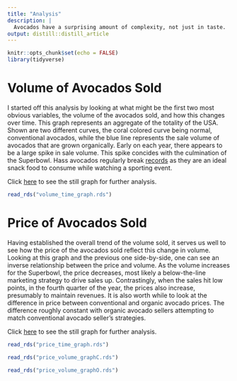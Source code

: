 ```yaml
---
title: "Analysis"
description: |
  Avocados have a surprising amount of complexity, not just in taste.
output: distill::distill_article
---
```


```r
knitr::opts_chunk$set(echo = FALSE)
library(tidyverse)
```
# Volume of Avocados Sold
I started off this analysis by looking at what might be the first two most obvious variables, the volume of the avocados sold, and how this changes over time. This graph represents an aggregate of the totality of the USA. Shown are two different curves, the coral colored curve being normal, conventional avocados, while the blue line represents the sale volume of avocados that are grown organically. Early on each year, there appears to be a large spike in sale volume. This spike concides with the culmination of the Superbowl. Hass avocados regularly break [records](https://www.vice.com/en/article/v74b93/the-real-winner-of-the-super-bowl-is-the-avocado-industry) as they are an ideal snack food to consume while watching a sporting event.

Click [here](https://raw.githubusercontent.com/StefanA-C/final_project_website/main/Volume_time_image.png) to see the still graph for further analysis.

```r
read_rds("volume_time_graph.rds")
```
# Price of Avocados Sold
Having established the overall trend of the volume sold, it serves us well to see how the price of the avocados sold reflect this change in volume. Looking at this graph and the previous one side-by-side, one can see an inverse relationship between the price and volume. As the volume increases for the Superbowl, the price decreases, most likely a below-the-line marketing strategy to drive sales up. Contrastingly, when the sales hit low points, in the fourth quarter of the year, the prices also increase, presumably to maintain revenues. It is also worth while to look at the difference in price between conventional and organic avocado prices. The difference roughly constant with organic avocado sellers attempting to match conventional avocado seller's strategies.

Click [here](https://raw.githubusercontent.com/StefanA-C/final_project_website/main/price_time_image.png) to see the still graph for further analysis.
```r
read_rds("price_time_graph.rds")
```
```r
read_rds("price_volume_graphC.rds")
```
```r
read_rds("price_volume_graphO.rds")
```





